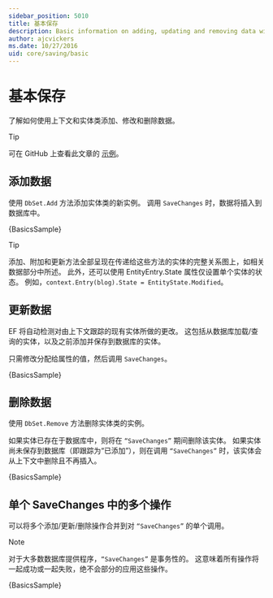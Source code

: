 ```yaml
---
sidebar_position: 5010
title: 基本保存
description: Basic information on adding, updating and removing data with Entity Framework Core
author: ajcvickers
ms.date: 10/27/2016
uid: core/saving/basic
---
```



# 基本保存

了解如何使用上下文和实体类添加、修改和删除数据。

> [!TIP]
可在 GitHub 上查看此文章的 [示例](https://github.com/dotnet/EntityFramework.Docs/tree/main/samples/core/Saving/Basics/)。
> 

## 添加数据

使用 `DbSet.Add` 方法添加实体类的新实例。 调用 `SaveChanges` 时，数据将插入到数据库中。

<CodeSnippets title="C#" language="csharp" fragment="Add" showLineNumbers>{BasicsSample}</CodeSnippets>

> [!TIP]
添加、附加和更新方法全部呈现在传递给这些方法的实体的完整关系图上，如相关数据部分中所述。 此外，还可以使用 EntityEntry.State 属性仅设置单个实体的状态。 例如，`context.Entry(blog).State = EntityState.Modified`。
> 

## 更新数据

EF 将自动检测对由上下文跟踪的现有实体所做的更改。 这包括从数据库加载/查询的实体，以及之前添加并保存到数据库的实体。

只需修改分配给属性的值，然后调用 `SaveChanges`。

<CodeSnippets title="C#" language="csharp" fragment="Update" showLineNumbers>{BasicsSample}</CodeSnippets>

## 删除数据

使用 `DbSet.Remove` 方法删除实体类的实例。

如果实体已存在于数据库中，则将在 `“SaveChanges”` 期间删除该实体。 如果实体尚未保存到数据库（即跟踪为“已添加”），则在调用 `“SaveChanges”` 时，该实体会从上下文中删除且不再插入。

<CodeSnippets title="C#" language="csharp" fragment="Remove" showLineNumbers>{BasicsSample}</CodeSnippets>

## 单个 SaveChanges 中的多个操作

可以将多个添加/更新/删除操作合并到对 `“SaveChanges”` 的单个调用。

> [!NOTE]
对于大多数数据库提供程序，`“SaveChanges”` 是事务性的。 这意味着所有操作将一起成功或一起失败，绝不会部分的应用这些操作。
> 

<CodeSnippets title="C#" language="csharp" fragment="MultipleOperations" showLineNumbers>{BasicsSample}</CodeSnippets>
